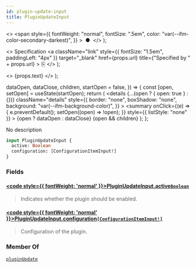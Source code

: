 ```yaml
---
id: plugin-update-input
title: PluginUpdateInput
---
```


  <>
    <span
      style={{
        fontWeight: "normal",
        fontSize: ".5em",
        color: "var(--ifm-color-secondary-darkest)",
      }}
    >
      &nbsp;●&nbsp;
    </span>
  </>
);

  <>
    Specification
    <a
      className="link"
      style={{ fontSize: "1.5em", paddingLeft: "4px" }}
      target="\_blank"
      href={props.url}
      title={"Specified by " + props.url}
    >
      ⎘
    </a>
  </>
);

  <>
    <span className={props.class}>{props.text}</span>
  </>
);


  dataOpen,
  dataClose,
  children,
  startOpen = false,
}) => {
  const [open, setOpen] = useState(startOpen);
  return (
    <details
      {...(open ? { open: true } : {})}
      className="details"
      style={{
        border: "none",
        boxShadow: "none",
        background: "var(--ifm-background-color)",
      }}
    >
      <summary
        onClick={(e) => {
          e.preventDefault();
          setOpen((open) => !open);
        }}
        style={{ listStyle: "none" }}
      >
        {open ? dataOpen : dataClose}
      </summary>
      {open && children}
    </details>
  );
};

No description

```graphql
input PluginUpdateInput {
  active: Boolean
  configuration: [ConfigurationItemInput!]
}
```

### Fields

#### [<code style={{ fontWeight: 'normal' }}>PluginUpdateInput.<b>active</b></code>](#)<Bullet />[`Boolean`](../../../api-reference/miscellaneous/scalars/boolean) <Badge class="badge badge--secondary" text="scalar"/> <Badge class="badge badge--secondary" text="miscellaneous"/>

> Indicates whether the plugin should be enabled.

#### [<code style={{ fontWeight: 'normal' }}>PluginUpdateInput.<b>configuration</b></code>](#)<Bullet />[`[ConfigurationItemInput!]`](../../../api-reference/miscellaneous/inputs/configuration-item-input) <Badge class="badge badge--secondary" text="list"/> <Badge class="badge badge--secondary" text="input"/> <Badge class="badge badge--secondary" text="miscellaneous"/>

> Configuration of the plugin.

### Member Of

[`pluginUpdate`](../../../api-reference/miscellaneous/mutations/plugin-update) <Badge class="badge badge--secondary" text="mutation"/>
